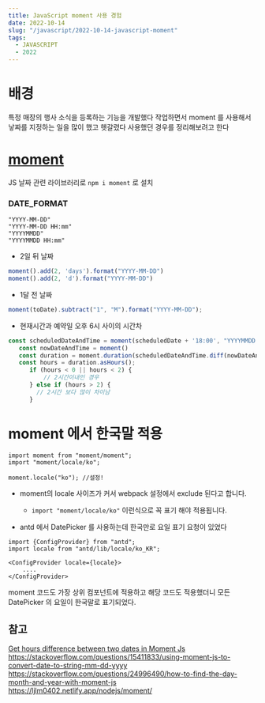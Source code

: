 ```yaml
---
title: JavaScript moment 사용 경험
date: 2022-10-14
slug: "/javascript/2022-10-14-javascript-moment"
tags:
  - JAVASCRIPT
  - 2022
---
```



# 배경

특정 매장의 행사 소식을 등록하는 기능을 개발했다
작업하면서 moment 를 사용해서 낳짜를 지정하는 일을 많이 했고 헷갈렸다
사용했던 경우를 정리해보려고 한다


#  [moment](https://www.npmjs.com/package/moment)
JS 날짜 관련 라이브러리로 `npm i moment` 로 설치

### DATE_FORMAT
```
"YYYY-MM-DD"
"YYYY-MM-DD HH:mm"
"YYYYMMDD"
"YYYYMMDD HH:mm"
```

-  2일 뒤 날짜

```javascript
moment().add(2, 'days').format("YYYY-MM-DD")
moment().add(2, 'd').format("YYYY-MM-DD")
```

- 1달 전 날짜

```javascript
moment(toDate).subtract("1", "M").format("YYYY-MM-DD");
```

- 현재시간과 예약일 오후 6시 사이의 시간차

```javascript
const scheduledDateAndTime = moment(scheduledDate + '18:00', "YYYYMMDD HH:mm")
   const nowDateAndTime = moment()
   const duration = moment.duration(scheduledDateAndTime.diff(nowDateAndTime));
   const hours = duration.asHours();
      if (hours < 0 || hours < 2) {
          // 2시간이내인 경우
      } else if (hours > 2) {
        // 2시간 보다 많이 차이남
      }
```



# moment 에서 한국말 적용
```
import moment from "moment/moment";
import "moment/locale/ko";

moment.locale("ko"); //설정!
```
* moment의 locale 사이즈가 커서 webpack 설정에서 exclude 된다고 합니다.
    * `import "moment/locale/ko"` 이런식으로 꼭 표기 해야 적용됩니다.

* antd 에서 DatePicker 를 사용하는데 한국만로 요일 표기 요청이 있었다
```
import {ConfigProvider} from "antd";
import locale from "antd/lib/locale/ko_KR";

<ConfigProvider locale={locale}>
    ....
</ConfigProvider>
```
moment 코드도 가장 상위 컴포넌트에 적용하고 해당 코드도 적용했더니 모든 DatePicker 의 요일이 한국말로 표기되었다.

## 참고
[Get hours difference between two dates in Moment Js](https://stackoverflow.com/questions/25150570/get-hours-difference-between-two-dates-in-moment-js)
https://stackoverflow.com/questions/15411833/using-moment-js-to-convert-date-to-string-mm-dd-yyyy
https://stackoverflow.com/questions/24996490/how-to-find-the-day-month-and-year-with-moment-js
https://ljlm0402.netlify.app/nodejs/moment/